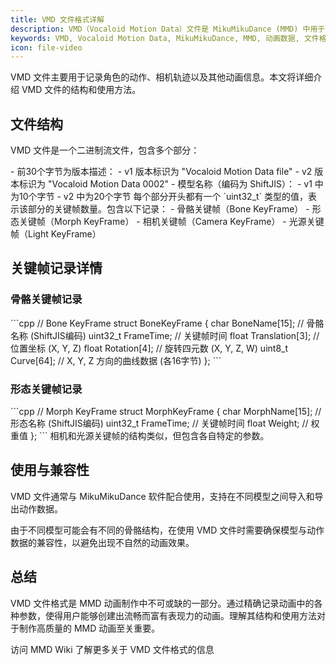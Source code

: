 ```yaml
---
title: VMD 文件格式详解
description: VMD（Vocaloid Motion Data）文件是 MikuMikuDance (MMD) 中用于存储动画数据的重要文件格式
keywords: VMD, Vocaloid Motion Data, MikuMikuDance, MMD, 动画数据, 文件格式
icon: file-video
---
```


VMD 文件主要用于记录角色的动作、相机轨迹以及其他动画信息。本文将详细介绍 VMD 文件的结构和使用方法。

## 文件结构

VMD 文件是一个二进制流文件，包含多个部分：

<AccordionGroup>
  <Accordion title="头部信息">
    - 前30个字节为版本描述：
      - v1 版本标识为 "Vocaloid Motion Data file"
      - v2 版本标识为 "Vocaloid Motion Data 0002"
    - 模型名称（编码为 ShiftJIS）：
      - v1 中为10个字节
      - v2 中为20个字节
  </Accordion>

  <Accordion title="关键帧数据">
    每个部分开头都有一个 `uint32_t` 类型的值，表示该部分的关键帧数量。包含以下记录：
    - 骨骼关键帧（Bone KeyFrame）
    - 形态关键帧（Morph KeyFrame）
    - 相机关键帧（Camera KeyFrame）
    - 光源关键帧（Light KeyFrame）
  </Accordion>
</AccordionGroup>

## 关键帧记录详情

### 骨骼关键帧记录

<CodeGroup>
  ```cpp
  // Bone KeyFrame
  struct BoneKeyFrame {
    char BoneName[15];     // 骨骼名称 (ShiftJIS编码)
    uint32_t FrameTime;    // 关键帧时间
    float Translation[3];  // 位置坐标 (X, Y, Z)
    float Rotation[4];     // 旋转四元数 (X, Y, Z, W)
    uint8_t Curve[64];     // X, Y, Z 方向的曲线数据 (各16字节)
  };
  ```
</CodeGroup>

### 形态关键帧记录

<CodeGroup>
  ```cpp
  // Morph KeyFrame
  struct MorphKeyFrame {
    char MorphName[15];    // 形态名称 (ShiftJIS编码)
    uint32_t FrameTime;    // 关键帧时间
    float Weight;          // 权重值
  };
  ```
</CodeGroup>

<Note>
  相机和光源关键帧的结构类似，但包含各自特定的参数。
</Note>

## 使用与兼容性

VMD 文件通常与 MikuMikuDance 软件配合使用，支持在不同模型之间导入和导出动作数据。

<Warning>
  由于不同模型可能会有不同的骨骼结构，在使用 VMD 文件时需要确保模型与动作数据的兼容性，以避免出现不自然的动画效果。
</Warning>

## 总结

VMD 文件格式是 MMD 动画制作中不可或缺的一部分。通过精确记录动画中的各种参数，使得用户能够创建出流畅而富有表现力的动画。理解其结构和使用方法对于制作高质量的 MMD 动画至关重要。

<Card title="了解更多" icon="book-open" href="https://mikumikudance.fandom.com/wiki/VMD_file_format">
  访问 MMD Wiki 了解更多关于 VMD 文件格式的信息
</Card>

